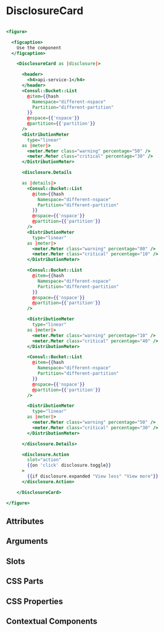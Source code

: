 <!-- START component-docs:@tagName -->
# DisclosureCard
<!-- END component-docs:@tagName -->

```hbs preview-template

<figure>

  <figcaption>
    Use the component
  </figcaption>

    <DisclosureCard as |disclosure|>

      <header>
        <h4>api-service-1</h4>
      </header>
      <Consul::Bucket::List
        @item={{hash
          Namespace="different-nspace"
          Partition="different-partition"
        }}
        @nspace={{'nspace'}}
        @partition={{'partition'}}
      />
      <DistributionMeter
        type="linear"
      as |meter|>
        <meter.Meter class="warning" percentage="50" />
        <meter.Meter class="critical" percentage="30" />
      </DistributionMeter>

      <disclosure.Details

      as |details|>
        <Consul::Bucket::List
          @item={{hash
            Namespace="different-nspace"
            Partition="different-partition"
          }}
          @nspace={{'nspace'}}
          @partition={{'partition'}}
        />
        <DistributionMeter
          type="linear"
        as |meter|>
          <meter.Meter class="warning" percentage="80" />
          <meter.Meter class="critical" percentage="10" />
        </DistributionMeter>

        <Consul::Bucket::List
          @item={{hash
            Namespace="different-nspace"
            Partition="different-partition"
          }}
          @nspace={{'nspace'}}
          @partition={{'partition'}}
        />

        <DistributionMeter
          type="linear"
        as |meter|>
          <meter.Meter class="warning" percentage="10" />
          <meter.Meter class="critical" percentage="40" />
        </DistributionMeter>

        <Consul::Bucket::List
          @item={{hash
            Namespace="different-nspace"
            Partition="different-partition"
          }}
          @nspace={{'nspace'}}
          @partition={{'partition'}}
        />

        <DistributionMeter
          type="linear"
        as |meter|>
          <meter.Meter class="warning" percentage="50" />
          <meter.Meter class="critical" percentage="30" />
        </DistributionMeter>

      </disclosure.Details>

      <disclosure.Action
        slot="action"
        {{on 'click' disclosure.toggle}}
      >
        {{if disclosure.expanded "View less" "View more"}}
      </disclosure.Action>

    </DisclosureCard>

</figure>
```

## Attributes

<!-- START component-docs:@attrs -->
<!-- END component-docs:@attrs -->

## Arguments

<!-- START component-docs:@args -->
<!-- END component-docs:@args -->

## Slots

<!-- START component-docs:@slots -->
<!-- END component-docs:@slots -->

## CSS Parts

<!-- START component-docs:@cssparts -->
<!-- END component-docs:@cssparts -->

## CSS Properties

<!-- START component-docs:@cssprops -->
<!-- END component-docs:@cssprops -->

## Contextual Components

<!-- START component-docs:@components -->
<!-- END component-docs:@components -->
